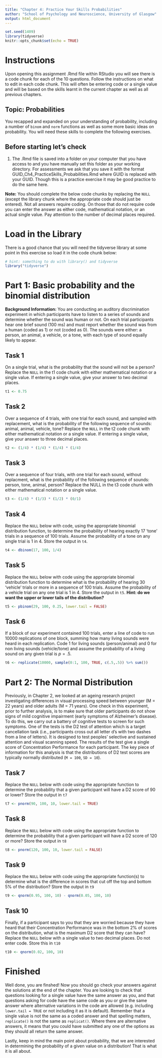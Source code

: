 ```yaml
---
title: "Chapter 4: Practice Your Skills Probabilities"
author: "School of Psychology and Neuroscience, University of Glasgow"
output: html_document
---
```


```r
set.seed(1409)
library(tidyverse)
knitr::opts_chunk$set(echo = TRUE)
```

# Instructions

Upon opening this assignment .Rmd file within RStudio you will see there is a code chunk for each of the 10 questions. Follow the instructions on what to edit in each code chunk. This will often be entering code or a single value and will be based on the skills learnt in the current chapter as well as all previous chapters.

## Topic: Probabilities

You recapped and expanded on your understanding of probability, including a number of `binom` and `norm` functions as well as some more basic ideas on probability. You will need these skills to complete the following exercises.

## Before starting let's check

1. The .Rmd file is saved into a folder on your computer that you have access to and you have manually set this folder as your working directory. For assessments we ask that you save it with the format GUID_Ch4_PracticeSkills_Probabilities.Rmd where GUID is replaced with your GUID. Though this is a practice exercise it may be good practice to do the same here.

**Note:** You should complete the below code chunks by replacing the `NULL` (except the library chunk where the appropriate code should just be entered). Not all answers require coding. On those that do not require code you can enter the answer as either code, mathematical notation, or an actual single value. Pay attention to the number of decimal places required.

# Load in the Library

There is a good chance that you will need the tidyverse library at some point in this exercise so load it in the code chunk below:

```r
# hint: something to do with library() and tidyverse
library("tidyverse")
```

# Part 1: Basic probability and the binomial distribution 
 
**Background Information:** You are conducting an auditory discrimination experiment in which participants have to listen to a series of sounds and determine whether the sound was human or not. On each trial participants hear one brief sound (100 ms) and must report whether the sound was from a human (coded as 1) or not (coded as 0). The sounds were either: a person, an animal, a vehicle, or a tone, with each type of sound equally likely to appear.

## Task 1

On a single trial, what is the probability that the sound will not be a person? Replace the `NULL` in the t1 code chunk with either mathematical notation or a single value. If entering a single value, give your answer to two decimal places.

``` r
t1 <- 0.75
```

## Task 2

Over a sequence of 4 trials, with one trial for each sound, and sampled with replacement, what is the probability of the following sequence of sounds: animal, animal, vehicle, tone? Replace the `NULL` in the t2 code chunk with either mathematical notation or a single value. If entering a single value, give your answer to three decimal places.

``` r
t2 <- (1/4) * (1/4) * (1/4) * (1/4)
```

## Task 3

Over a sequence of four trials, with one trial for each sound, without replacment, what is the probability of the following sequence of sounds: person, tone, animal, person? Replace the NULL in the t3 code chunk with either mathematical notation or a single value.

``` r
t3 <- (1/4) * (1/3) * (1/2) * (0/1)
```

## Task 4

Replace the `NULL` below with code, using the appropriate binomial distribution function, to determine the probability of hearing exactly 17 'tone' trials in a sequence of 100 trials. Assume the probability of a tone on any single trial is 1 in 4. Store the output in `t4`. 

``` r
t4 <- dbinom(17, 100, 1/4)
```

## Task 5

Replace the `NULL` below with code using the appropriate binomial distribution function to determine what is the probability of hearing 30 'vehicle' trials or more in a sequence of 100 trials. Assume the probability of a vehicle trial on any one trial is 1 in 4. Store the output in `t5`. 
**Hint: do we want the upper or lower tails of the distribution?**
``` r
t5 <- pbinom(29, 100, 0.25, lower.tail = FALSE)  
```

## Task 6

If a block of our experiment contained 100 trials, enter a line of code to run 10000 replications of one block, summing how many living sounds were heard in each replication. Code 1 for living sounds (person/animal) and 0 for non living sounds (vehicle/tone) and assume the probability of a living sound on any given trial is $p = .5$.

``` r
t6 <- replicate(10000, sample(0:1, 100, TRUE, c(.5,.5)) %>% sum()) 
```

# Part 2: The Normal Distribution

Previously, in Chapter 2, we looked at an ageing research project investigating differences in visual processing speed between younger (M = 22 years) and older adults (M = 71 years). One check in this experiment, prior to further analysis, is to make sure that older participants do not show signs of mild cognitive impairment (early symptoms of Alzheimer's disease). To do this, we carry out a battery of cognitive tests to screen for such symptoms. One of the tests is the D2 test of attention which is a target cancellation task (i.e., participants cross out all letter d's with two dashes from a line of letters). It is designed to test peoples' selective and sustained attention and visual scanning speed. The results of the test give a single score of Concentration Performance for each participant. The key piece of information for this analysis is that the distributions of D2 test scores are typically normally distributed (`M = 100`, `SD = 10`).  

## Task 7

Replace the `NULL` below with code using the appropriate function to determine the probability that a given participant will have a D2 score of 90 or lower? Store the output in `t7`

``` r
t7 <- pnorm(90, 100, 10, lower.tail = TRUE)
```

## Task 8

Replace the `NULL` below with code using the appropriate function to determine the probability that a given participant will have a D2 score of 120 or more? Store the output in `t8`

``` r
t8 <- pnorm(120, 100, 10, lower.tail = FALSE)
```

## Task 9

Replace the `NULL` below with code using the appropriate function(s) to determine what is the difference in scores that cut off the top and bottom 5% of the distribution? Store the output in `t9`

``` r
t9 <- qnorm(0.95, 100, 10) - qnorm(0.05, 100, 10)
```

## Task 10

Finally, if a participant says to you that they are worried because they have heard that their Concentration Performance was in the bottom 2% of scores on the distribution, what is the maximum D2 score that they can have? Replace the `NULL` below with a single value to two decimal places. Do not enter code. Store this in `t10`

``` r
t10 <- qnorm(0.02, 100, 10)
```

# Finished

Well done, you are finshed! Now you should go check your answers against the solutions at the end of the chapter. You are looking to check that questions looking for a single value have the same answer as you, and that questions asking for code have the same code as you or give the same answer where alternative variations in the code are allowed (e.g. including `lower.tail = TRUE` or not including it as it is default). Remember that a single value is not the same as a coded answer and that spelling matters, `replicate()` is not the same as `replicat()`. Where there are alternative answers, it means that you could have submitted any one of the options as they should all return the same answer.

Lastly, keep in mind the main point about probability, that we are interested in determining the probability of a given value on a distribution! That is what it is all about.